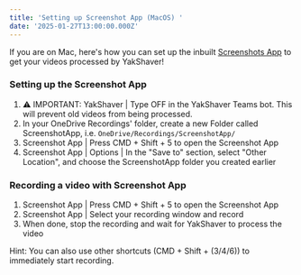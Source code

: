 ```yaml
---
title: 'Setting up Screenshot App (MacOS) '
date: '2025-01-27T13:00:00.000Z'
---
```


If you are on Mac, here's how you can set up the inbuilt [Screenshots App](https://support.apple.com/en-au/guide/mac-help/mh26782/mac) to get your videos processed by YakShaver!

### Setting up the Screenshot App

1. ⚠️ IMPORTANT: YakShaver | Type OFF in the YakShaver Teams bot. This will prevent old videos from being processed.
2. In your OneDrive Recordings' folder, create a new Folder called ScreenshotApp, i.e. `OneDrive/Recordings/ScreenshotApp/`
3. Screenshot App | Press CMD + Shift + 5 to open the Screenshot App
4. Screenshot App | Options | In the "Save to" section, select "Other Location", and choose the ScreenshotApp folder you created earlier

### Recording a video with Screenshot App

1. Screenshot App | Press CMD + Shift + 5 to open the Screenshot App
2. Screenshot App | Select your recording window and record
3. When done, stop the recording and wait for YakShaver to process the video

Hint: You can also use other shortcuts (CMD + Shift + (3/4/6)) to immediately start recording.
